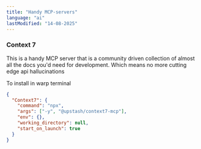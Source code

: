 ```yaml
---
title: "Handy MCP-servers"
language: "ai"
lastModified: "14-08-2025"
---
```


### Context 7

This is a handy MCP server that is a community driven collection of almost all the docs you'd need for development. Which means no more cutting edge api hallucinations

To install in warp terminal

```json
{
  "Context7": {
    "command": "npx",
    "args": ["-y", "@upstash/context7-mcp"],
    "env": {},
    "working_directory": null,
    "start_on_launch": true
  }
}
 ```
